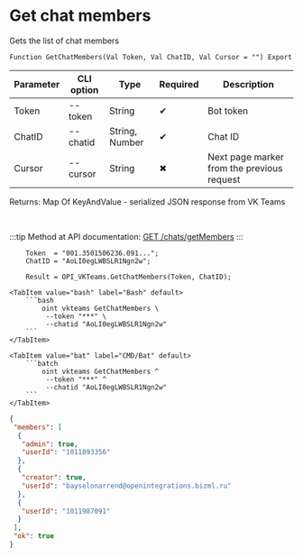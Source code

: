 ﻿---
sidebar_position: 5
---


# Get chat members
 Gets the list of chat members



`Function GetChatMembers(Val Token, Val ChatID, Val Cursor = "") Export`

  | Parameter | CLI option | Type | Required | Description |
  |-|-|-|-|-|
  | Token | --token | String | &#x2714; | Bot token |
  | ChatID | --chatid | String, Number | &#x2714; | Chat ID |
  | Cursor | --cursor | String | &#x2716; | Next page marker from the previous request |

  
  Returns:  Map Of KeyAndValue - serialized JSON response from VK Teams

<br/>

:::tip
Method at API documentation: [GET /chats/getMembers](https://teams.vk.com/botapi/#/chats/get_chats_getMembers)
:::
<br/>


```bsl title="1C:Enterprise/OneScript code example"
    Token  = "001.3501506236.091...";
    ChatID = "AoLI0egLWBSLR1Ngn2w";

    Result = OPI_VKTeams.GetChatMembers(Token, ChatID);
```
 

 <Tabs>
  
    <TabItem value="bash" label="Bash" default>
        ```bash
            oint vkteams GetChatMembers \
             --token "***" \
             --chatid "AoLI0egLWBSLR1Ngn2w"
        ```
    </TabItem>
  
    <TabItem value="bat" label="CMD/Bat" default>
        ```batch
            oint vkteams GetChatMembers ^
             --token "***" ^
             --chatid "AoLI0egLWBSLR1Ngn2w"
        ```
    </TabItem>
</Tabs>


```json title="Result"
{
 "members": [
  {
   "admin": true,
   "userId": "1011893356"
  },
  {
   "creator": true,
   "userId": "bayselonarrend@openintegrations.bizml.ru"
  },
  {
   "userId": "1011987091"
  }
 ],
 "ok": true
}
```

